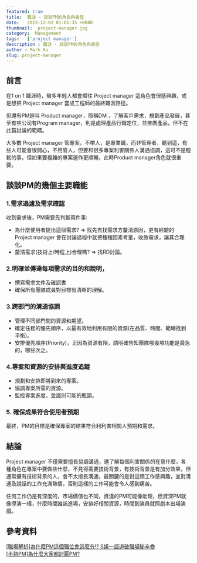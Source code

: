 ```yaml
---
featured: true
title:  職涯 - 談談PM的角色與責任
date:   2023-12-02 01:01:35 +0800
thumbnail:  project-manager.jpg
category:  Management
tags:   ['project manager']
description : 職涯 - 談談PM的角色與責任
author : Mark Ku
slug: project-manager
---
```


## 前言
在1 on 1 職涯時，蠻多年輕人都會嚮往 Project manager 這角色會很感興趣，或是想把 Project manager 當成工程師的最終職涯路徑。  

但還有PM是叫 Product manager，簡稱DM ，了解客戶需求，規劃產品發展，甚至有些公司有Program manager，則是處理產品行銷定位，並推廣產品，但不在此篇討論的範疇。  

大多數 Project manager 管專案，不帶人，是專業職，而非管理者，聽到這，有些人可能會很開心，不用管人，但要和很多專案利害關係人溝通協調，這可不是輕鬆的事，但如果要複雜的專案運作更順暢，此時Product manager角色就很重要。  

## 談談PM的幾個主要職能
### 1.需求過濾及需求確認
收到需求後，PM需要先判斷兩件事:  
- 為什麼使用者提出這個需求? => 找先去找需求方釐清原因，更有經驗的Project manager 會在討論過程中就把種種因素考量，收斂需求，讓其合理化。
- 釐清需求(技術上/時程上)合理嗎? => 找RD討論。

### 2.明確並傳達每項需求的目的和說明，
- 撰寫需求文件及確認書
- 確保所有團隊成員對目標有清晰的理解。

### 3.跨部門的溝通協調
- 管理不同部門間的資源和期望。
- 確定任務的優先順序，以最有效地利用有限的資源(在品質、時間、範疇找到平衡)。
- 安排優先順序(Priority)，正因為資源有限，請明確告知團隊哪幾項功能是最急的，哪些次之。

### 4.專案和資源的安排與進度追蹤
- 規劃和安排即將到來的專案。
- 協調專案所需的資源。
- 監控專案進度，並識別可能的瓶頸。

### 5. 確保成果符合使用者預期
最終，PM的目標是確保專案的結果符合利利害相關人預期和需求。

## 結論
Project manager 不僅需要擅長協調溝通，還了解每個利害關係的在意什麼，各種角色在專案中要做些什麼，不見得需要技術背景，有技術背景是有加分效果，但通常擁有技術背景的人，會不太擅長溝通，最關鍵的是對這類工作感興趣，並對溝通及說話的工作充滿熱情，否則這樣的工作可能會令人感到痛苦。    

任何工作仍是有深度的，市場價值也不同，資淺的PM可能像助理，但資深PM就像導演一樣，什麼時間誰該進場，安排好相關資源，時間到演員就照劇本出場演戲。

## 參考資料
[[職場解析]為什麼PM這個職位會這麼夯⁉️ S姐一語道破職場秘辛😎](https://www.dcard.tw/f/job/p/239892893)  
[[半熟PM]為什麼大家都討厭PM?](https://www.dcard.tw/f/job/p/239892893)
